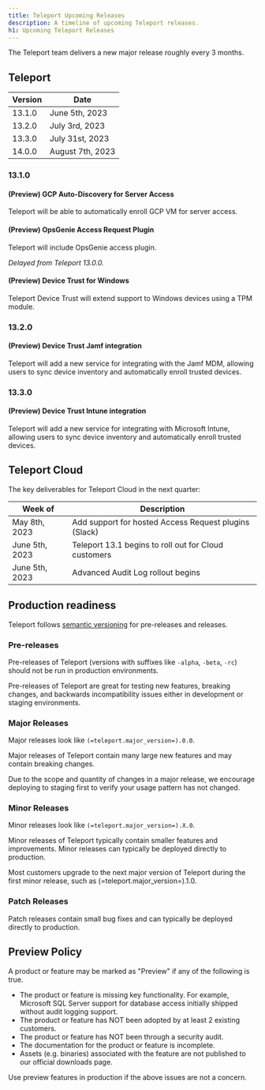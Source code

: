 ```yaml
---
title: Teleport Upcoming Releases
description: A timeline of upcoming Teleport releases.
h1: Upcoming Teleport Releases
---
```


The Teleport team delivers a new major release roughly every 3 months.

## Teleport

| Version | Date             |
|---------|------------------|
| 13.1.0  | June 5th, 2023   |
| 13.2.0  | July 3rd, 2023   |
| 13.3.0  | July 31st, 2023  |
| 14.0.0  | August 7th, 2023 |

### 13.1.0

#### (Preview) GCP Auto-Discovery for Server Access

Teleport will be able to automatically enroll GCP VM for server access.

#### (Preview) OpsGenie Access Request Plugin

Teleport will include OpsGenie access plugin.

*Delayed from Teleport 13.0.0.*

#### (Preview) Device Trust for Windows

Teleport Device Trust will extend support to Windows devices using a TPM module.

### 13.2.0

#### (Preview) Device Trust Jamf integration

Teleport will add a new service for integrating with the Jamf MDM, allowing users
to sync device inventory and automatically enroll trusted devices.

### 13.3.0

#### (Preview) Device Trust Intune integration

Teleport will add a new service for integrating with Microsoft Intune, allowing users
to sync device inventory and automatically enroll trusted devices.

## Teleport Cloud

The key deliverables for Teleport Cloud in the next quarter:

| Week of          | Description                                           |
|------------------|-------------------------------------------------------|
| May 8th, 2023    | Add support for hosted Access Request plugins (Slack) |
| June 5th, 2023   | Teleport 13.1 begins to roll out for Cloud customers  |
| June 5th, 2023   | Advanced Audit Log rollout begins                     |

## Production readiness

Teleport follows [semantic versioning](https://semver.org) for pre-releases and
releases.

### Pre-releases

Pre-releases of Teleport (versions with suffixes like `-alpha`, `-beta`, `-rc`)
should not be run in production environments.

Pre-releases of Teleport are great for testing new features, breaking changes,
and backwards incompatibility issues either in development or staging
environments.

### Major Releases

Major releases look like `(=teleport.major_version=).0.0`.

Major releases of Teleport contain many large new features and may contain
breaking changes.

Due to the scope and quantity of changes in a major release, we encourage
deploying to staging first to verify your usage pattern has not changed.

### Minor Releases

Minor releases look like `(=teleport.major_version=).X.0`.

Minor releases of Teleport typically contain smaller features and improvements.
Minor releases can typically be deployed directly to production.

Most customers upgrade to the next major version of Teleport during the first
minor release, such as (=teleport.major_version=).1.0.

### Patch Releases

Patch releases contain small bug fixes and can typically be deployed directly
to production.

## Preview Policy

A product or feature may be marked as "Preview" if any of the following is
true.

- The product or feature is missing key functionality. For example, Microsoft
  SQL Server support for database access initially shipped without audit
  logging support.
- The product or feature has NOT been adopted by at least 2 existing customers.
- The product or feature has NOT been through a security audit.
- The documentation for the product or feature is incomplete.
- Assets (e.g. binaries) associated with the feature are not published to our
  official downloads page.

Use preview features in production if the above issues are not a concern.
